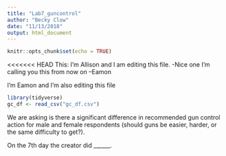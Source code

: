 ```yaml
---
title: "Lab7_guncontrol"
author: "Becky Clow"
date: "11/13/2018"
output: html_document
---
```


```r
knitr::opts_chunk$set(echo = TRUE)
```

<<<<<<< HEAD
This: I'm Allison and I am editing this file. -Nice one I'm calling you this from now on --Eamon 

I'm Eamon and I'm also editing this file

```r

library(tidyverse)
gc_df <- read_csv("gc_df.csv")


```

We are asking is there a significant difference in recommended gun control action for male and female respondents (should guns be easier, harder, or the same difficulty to get?).

On the 7th day the creator did ______. 

